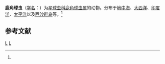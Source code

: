 {{Speciesbox
| taxon = Elaphococcus cervicornis
| binomial_authority = ([[恩斯特·海克尔|Haeckel]], 1887)<ref name='id9035'>{{cite web| url =http://www.bioinfo.cn/db05/BjdwSpecies.php?action=view&id=9035| title =鹿角球虫| work =《中国动物物种编目数据库》| publisher =中国科学院微生物研究所| author =中国科学院动物研究所| accessdate =2009-04-16| deadurl =yes| archiveurl =https://web.archive.org/web/20160305050358/http://www.bioinfo.cn/db05/BjdwSpecies.php?action=view&id=9035| archivedate =2016-03-05}}</ref>
}}

'''鹿角球虫'''（[[学名|学名]]：{{lang|la|''Elaphococcus cervicornis''}}）为[[星球虫科|星球虫科]][[鹿角球虫属|鹿角球虫属]]的动物。分布于[[地中海|地中海]]、[[大西洋|大西洋]]、[[印度洋|印度洋]]、[[太平洋|太平洋]]以及[[西沙群岛|西沙群岛]]等。<ref name='id9035'/>

== 参考文献 ==
{{reflist}}

{{放射虫小作品}}

{{Taxonbar}}
[[Category:1887年描述的动物|L]]
[[Category:鹿角球虫属|L]]